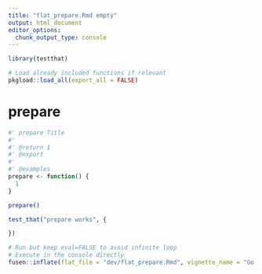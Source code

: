 ```yaml
---
title: "flat_prepare.Rmd empty"
output: html_document
editor_options: 
  chunk_output_type: console
---
```


```r
library(testthat)
```

```r
# Load already included functions if relevant
pkgload::load_all(export_all = FALSE)
```

# prepare

```r
#' prepare Title
#'
#' @return 1
#' @export
#'
#' @examples
prepare <- function() {
  1
}
```

```r
prepare()
```

```r
test_that("prepare works", {

})
```


```r
# Run but keep eval=FALSE to avoid infinite loop
# Execute in the console directly
fusen::inflate(flat_file = "dev/flat_prepare.Rmd", vignette_name = "Go further")
```

